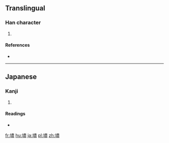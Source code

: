 ==Translingual==

===Han character===
{{Han char|rn=32|rad=土|as=14|sn=17|four=|canj=土中一廿 (GLMT)|ids=⿰[[土]][[盡]]}}

# {{defn|Han|sort=土14}}

====References====
* {{Han ref|kx=0241.211|hdz=10497.111|uh=58D7|ud=22743}}

----

==Japanese==

===Kanji===
{{ja-kanji|grade=|rs=土14}}

# {{defn|lang=ja|sort=土14}}

====Readings====
* {{ja-readings|on=|kun=[[まま]] (mama)}}

[[fr:壗]]
[[hu:壗]]
[[ja:壗]]
[[pl:壗]]
[[zh:壗]]